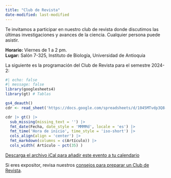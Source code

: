 ```yaml
---
title: "Club de Revista"
date-modified: last-modified
---
```


Te invitamos a participar en nuestro club de revista donde discutimos las
últimas investigaciones y avances de la ciencia. Cualquier persona puede
asistir.

**Horario:** Viernes de 1 a 2 pm.\
**Lugar:** Salón 7-325, Instituto de Biología, Universidad de Antioquia

La siguiente es la programación del Club de Revista para el semestre 2024-2:

```r
#| echo: false
#| message: false
library(googlesheets4)
library(gt) # Tablas

gs4_deauth()
cdr <- read_sheet('https://docs.google.com/spreadsheets/d/1045MTvdp3Q8-q3IFcaTZ4QpYNQkHd3OZXmpBU3iMIrQ/edit?usp=sharing', skip = 3)

cdr |> gt() |>
  sub_missing(missing_text = '') |>
  fmt_date(Fecha, date_style = 'MMMMd', locale = 'es') |>
  fmt_time('Hora de inicio', time_style = 'iso-short') |>
  cols_align(align = 'center') |>
  fmt_markdown(columns = c(Artículo)) |>
  cols_width( Artículo ~ pct(35) )
```
[Descarga el archivo iCal para añadir este evento a tu
calendario](club-de-revista.ics)

Si eres expositor, revisa nuestros [consejos para preparar un Club de
Revista](members/instrucciones-cdr.qmd).
